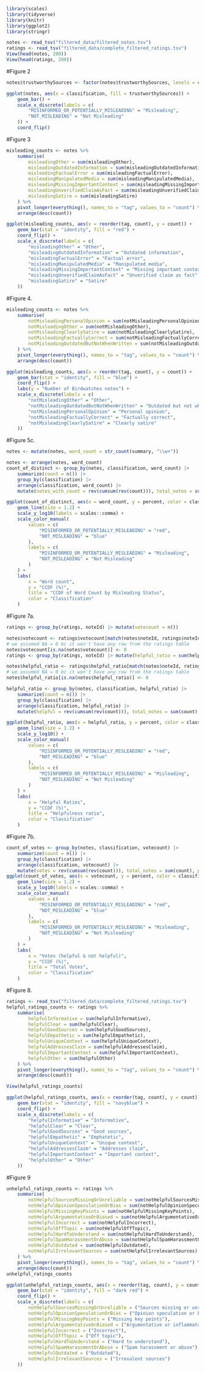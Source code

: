 ```r
library(scales)
library(tidyverse)
library(knitr)
library(ggplot2)
library(stringr)
```

```r
notes <- read_tsv("filtered_data/filtered_notes.tsv")
ratings <- read_tsv("filtered_data/complete_filtered_ratings.tsv")
View(head(notes, 200))
View(head(ratings, 200))
```

#Figure 2
```r
notes$trustworthySources <- factor(notes$trustworthySources, levels = c(0, 1), labels = c("Trustworthy sources", "No trustworthy"))

ggplot(notes, aes(x = classification, fill = trustworthySources)) +
    geom_bar() +
    scale_x_discrete(labels = c(
        "MISINFORMED_OR_POTENTIALLY_MISLEADING" = "Misleading",
        "NOT_MISLEADING" = "Not Misleading"
    )) +
    coord_flip()
```

#Figure 3
```r
misleading_counts <- notes %>%
    summarise(
        misleadingOther = sum(misleadingOther),
        misleadingOutdatedInformation = sum(misleadingOutdatedInformation),
        misleadingFactualError = sum(misleadingFactualError),
        misleadingManipulatedMedia = sum(misleadingManipulatedMedia),
        misleadingMissingImportantContext = sum(misleadingMissingImportantContext),
        misleadingUnverifiedClaimAsFact = sum(misleadingUnverifiedClaimAsFact),
        misleadingSatire = sum(misleadingSatire)
    ) %>%
    pivot_longer(everything(), names_to = "tag", values_to = "count") %>%
    arrange(desc(count))

ggplot(misleading_counts, aes(x = reorder(tag, count), y = count)) +
    geom_bar(stat = "identity", fill = "red") +
    coord_flip() +
    scale_x_discrete(labels = c(
        "misleadingOther" = "Other",
        "misleadingOutdatedInformation" = "Outdated information",
        "misleadingFactualError" = "Factual error",
        "misleadingManipulatedMedia" = "Manipulated media",
        "misleadingMissingImportantContext" = "Missing importamt context",
        "misleadingUnverifiedClaimAsFact" = "Unverified claim as fact",
        "misleadingSatire" = "Satire"
    ))
```

#Figure 4.
```r
misleading_counts <- notes %>%
    summarise(
        notMisleadingPersonalOpinion = sum(notMisleadingPersonalOpinion),
        notMisleadingOther = sum(notMisleadingOther),
        notMisleadingClearlySatire = sum(notMisleadingClearlySatire),
        notMisleadingFactuallyCorrect = sum(notMisleadingFactuallyCorrect),
        notMisleadingOutdatedButNotWhenWritten = sum(notMisleadingOutdatedButNotWhenWritten),
    ) %>%
    pivot_longer(everything(), names_to = "tag", values_to = "count") %>%
    arrange(desc(count))

ggplot(misleading_counts, aes(x = reorder(tag, count), y = count)) +
    geom_bar(stat = "identity", fill = "blue") +
    coord_flip() +
    labs(y = "Number of Birdwatches notes") +
    scale_x_discrete(labels = c(
        "notMisleadingOther" = "Other",
        "notMisleadingOutdatedButNotWhenWritten" = "Outdated but not when written",
        "notMisleadingPersonalOpinion" = "Personal opinion",
        "notMisleadingFactuallyCorrect" = "Factually correct",
        "notMisleadingClearlySatire" = "Clearly satire"
    ))
```

#Figure 5c.
```r
notes <- mutate(notes, word_count = str_count(summary, "\\w+"))

notes <- arrange(notes, word_count)
count_of_distinct <- group_by(notes, classification, word_count) |>
    summarize(count = n()) |>
    group_by(classification) |>
    arrange(classification, word_count) |>
    mutate(notes_with_count = rev(cumsum(rev(count))), total_notes = sum(count), percent = (notes_with_count / total_notes) * 100)

ggplot(count_of_distinct, aes(x = word_count, y = percent, color = classification)) +
    geom_line(size = 1.2) +
    scale_y_log10(labels = scales::comma) +
    scale_color_manual(
        values = c(
            "MISINFORMED_OR_POTENTIALLY_MISLEADING" = "red",
            "NOT_MISLEADING" = "blue"
        ),
        labels = c(
            "MISINFORMED_OR_POTENTIALLY_MISLEADING" = "Misleading",
            "NOT_MISLEADING" = "Not Misleading"
        )
    ) +
    labs(
        x = "Word count",
        y = "CCDF (%)",
        title = "CCDF of Word Count by Misleading Status",
        color = "Classification"
    )
```


#Figure 7a.
```r
ratings <- group_by(ratings, noteId) |> mutate(votecount = n())

notes$votecount <- ratings$votecount[match(notes$noteId, ratings$noteId)]
# we assumed NA = 0 bc it won't have any row from the ratings table
notes$votecount[is.na(notes$votecount)] <- 0
ratings <- group_by(ratings, noteId) |> mutate(helpful_ratio = sum(helpful) / votecount)

notes$helpful_ratio <- ratings$helpful_ratio[match(notes$noteId, ratings$noteId)]
# we assumed NA = 0 bc it won't have any row from the ratings table
notes$helpful_ratio[is.na(notes$helpful_ratio)] <- 0

helpful_ratio <- group_by(notes, classification, helpful_ratio) |>
    summarize(count = n()) |>
    group_by(classification) |>
    arrange(classification, helpful_ratio) |>
    mutate(helpful = rev(cumsum(rev(count))), total_notes = sum(count), percent = (helpful / total_notes) * 100)

ggplot(helpful_ratio, aes(x = helpful_ratio, y = percent, color = classification)) +
    geom_line(size = 1.2) +
    scale_y_log10() +
    scale_color_manual(
        values = c(
            "MISINFORMED_OR_POTENTIALLY_MISLEADING" = "red",
            "NOT_MISLEADING" = "blue"
        ),
        labels = c(
            "MISINFORMED_OR_POTENTIALLY_MISLEADING" = "Misleading",
            "NOT_MISLEADING" = "Not Misleading"
        )
    ) +
    labs(
        x = "Helpful Ratios",
        y = "CCDF (%)",
        title = "Helpfulness ratio",
        color = "Classification"
    )
```

#Figure 7b.
```r
count_of_votes <- group_by(notes, classification, votecount) |>
    summarize(count = n()) |>
    group_by(classification) |>
    arrange(classification, votecount) |>
    mutate(votes = rev(cumsum(rev(count))), total_notes = sum(count), percent = (votes / total_notes) * 100)
ggplot(count_of_votes, aes(x = votecount, y = percent, color = classification)) +
    geom_line(size = 1.2) +
    scale_y_log10(labels = scales::comma) +
    scale_color_manual(
        values = c(
            "MISINFORMED_OR_POTENTIALLY_MISLEADING" = "red",
            "NOT_MISLEADING" = "blue"
        ),
        labels = c(
            "MISINFORMED_OR_POTENTIALLY_MISLEADING" = "Misleading",
            "NOT_MISLEADING" = "Not Misleading"
        )
    ) +
    labs(
        x = "Votes (helpful & not helpful)",
        y = "CCDF (%)",
        title = "Total Votes",
        color = "Classification"
    )
```

#Figure 8.
```r
ratings <- read_tsv("filtered_data/complete_filtered_ratings.tsv")
helpful_ratings_counts <- ratings %>%
    summarise(
        helpfulInformative = sum(helpfulInformative),
        helpfulClear = sum(helpfulClear),
        helpfulGoodSources = sum(helpfulGoodSources),
        helpfulEmpathetic = sum(helpfulEmpathetic),
        helpfulUniqueContext = sum(helpfulUniqueContext),
        helpfulAddressesClaim = sum(helpfulAddressesClaim),
        helpfulImportantContext = sum(helpfulImportantContext),
        helpfulOther = sum(helpfulOther)
    ) %>%
    pivot_longer(everything(), names_to = "tag", values_to = "count") %>%
    arrange(desc(count))

View(helpful_ratings_counts)

ggplot(helpful_ratings_counts, aes(x = reorder(tag, count), y = count)) +
    geom_bar(stat = "identity", fill = "navyblue") +
    coord_flip() +
    scale_x_discrete(labels = c(
        "helpfulInformative" = "Informative",
        "helpfulClear" = "Clear",
        "helpfulGoodSources" = "Good sources",
        "helpfulEmpathetic" = "Emphatetic",
        "helpfulUniqueContext" = "Unique context",
        "helpfulAddressesClaim" = "Addresses claim",
        "helpfulImportantContext" = "Important context",
        "helpfulOther" = "Other"
    ))
```


#Figure 9
```r
unhelpful_ratings_counts <- ratings %>%
    summarise(
        notHelpfulSourcesMissingOrUnreliable = sum(notHelpfulSourcesMissingOrUnreliable),
        notHelpfulOpinionSpeculationOrBias = sum(notHelpfulOpinionSpeculationOrBias),
        notHelpfulMissingKeyPoints = sum(notHelpfulMissingKeyPoints),
        notHelpfulArgumentativeOrBiased = sum(notHelpfulArgumentativeOrBiased),
        notHelpfulIncorrect = sum(notHelpfulIncorrect),
        notHelpfulOffTopic = sum(notHelpfulOffTopic),
        notHelpfulHardToUnderstand = sum(notHelpfulHardToUnderstand),
        notHelpfulSpamHarassmentOrAbuse = sum(notHelpfulSpamHarassmentOrAbuse),
        notHelpfulOutdated = sum(notHelpfulOutdated),
        notHelpfulIrrelevantSources = sum(notHelpfulIrrelevantSources)
    ) %>%
    pivot_longer(everything(), names_to = "tag", values_to = "count") %>%
    arrange(desc(count))
unhelpful_ratings_counts

ggplot(unhelpful_ratings_counts, aes(x = reorder(tag, count), y = count)) +
    geom_bar(stat = "identity", fill = "dark red") +
    coord_flip() +
    scale_x_discrete(labels = c(
        notHelpfulSourcesMissingOrUnreliable = ("Sources missing or unreliable"),
        notHelpfulOpinionSpeculationOrBias = ("Opinion speculation or bias"),
        notHelpfulMissingKeyPoints = ("Missing key points"),
        notHelpfulArgumentativeOrBiased = ("Argumentative or inflammatory"),
        notHelpfulIncorrect = ("Incorrect"),
        notHelpfulOffTopic = ("Off topic"),
        notHelpfulHardToUnderstand = ("Hard to understand"),
        notHelpfulSpamHarassmentOrAbuse = ("Spam harassment or abuse"),
        notHelpfulOutdated = ("Outdated"),
        notHelpfulIrrelevantSources = ("Irrevalent sources")
    ))
```

